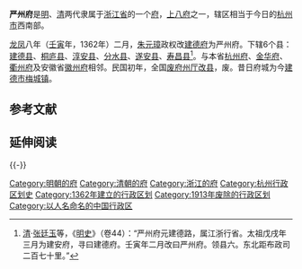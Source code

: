 '''严州府'''是[[明朝|明]]、[[清朝|清]]两代隶属于[[浙江省|浙江省]]的一个[[府_(行政区划)|府]]，[[上八府|上八府]]之一，辖区相当于今日的[[杭州市|杭州市]]西南部。

[[龍鳳_(韓林兒)|龙凤]]八年（[[壬寅|壬寅]]年，1362年）二月，[[朱元璋|朱元璋]]政权改[[建德府|建德府]]为严州府。下辖6个县：[[建德县|建德县]]、[[桐庐县|桐庐县]]、[[淳安县|淳安县]]、[[分水县|分水县]]、[[遂安县|遂安县]]、[[寿昌县|寿昌县]]<ref>[[清朝|清]]·[[张廷玉|张廷玉]]等，《[[明史|明史]]》（卷44）：“严州府元建德路，属江浙行省。太祖戊戌年三月为建安府，寻曰建德府。壬寅年二月改曰严州府。领县六。东北距布政司二百七十里。”</ref>。与本省[[杭州府|杭州府]]、[[金华府|金华府]]、[[衢州府|衢州府]]及安徽省[[徽州府|徽州府]]相邻。民国初年，全国[[废府州厅改县|废府州厅改县]]，废。昔日府城为今[[建德市|建德市]][[梅城镇_(建德市)|梅城镇]]。

==参考文献==
{{Reflist|2}}

== 延伸阅读 ==
{{Wikisource further reading}}

{{-}}
{{明朝行政区划|nocat}}
{{清朝浙江省行政區劃|nocat}}
{{浙江省历史二级政区|nocat}}
{{浙江行政区划小作品}}

[[Category:明朝的府|Category:明朝的府]]
[[Category:清朝的府|Category:清朝的府]]
[[Category:浙江的府|Category:浙江的府]]
[[Category:杭州行政区划史|Category:杭州行政区划史]]
[[Category:1362年建立的行政区划|Category:1362年建立的行政区划]]
[[Category:1913年废除的行政区划|Category:1913年废除的行政区划]]
[[Category:以人名命名的中国行政区|Category:以人名命名的中国行政区]]
